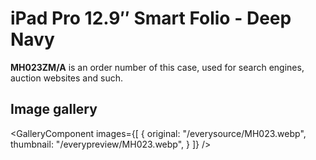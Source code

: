 
# iPad Pro 12.9″ Smart Folio - Deep Navy

<Callout type='info' emoji='👉🏻'>**MH023ZM/A** is an order number of this case, used for search engines, auction websites and such.</Callout>

## Image gallery

<GalleryComponent
    images={[
      {
        original: "/everysource/MH023.webp",
        thumbnail: "/everypreview/MH023.webp",
      }
    ]}
  />
